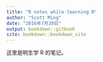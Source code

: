 ```yaml
---
title: "R notes while learning R"
author: "Scott Ming"
date: "2016年7月30日"
output: bookdown::gitbook
site: bookdown::bookdown_site
---
```


这里是明生学 R 的笔记。